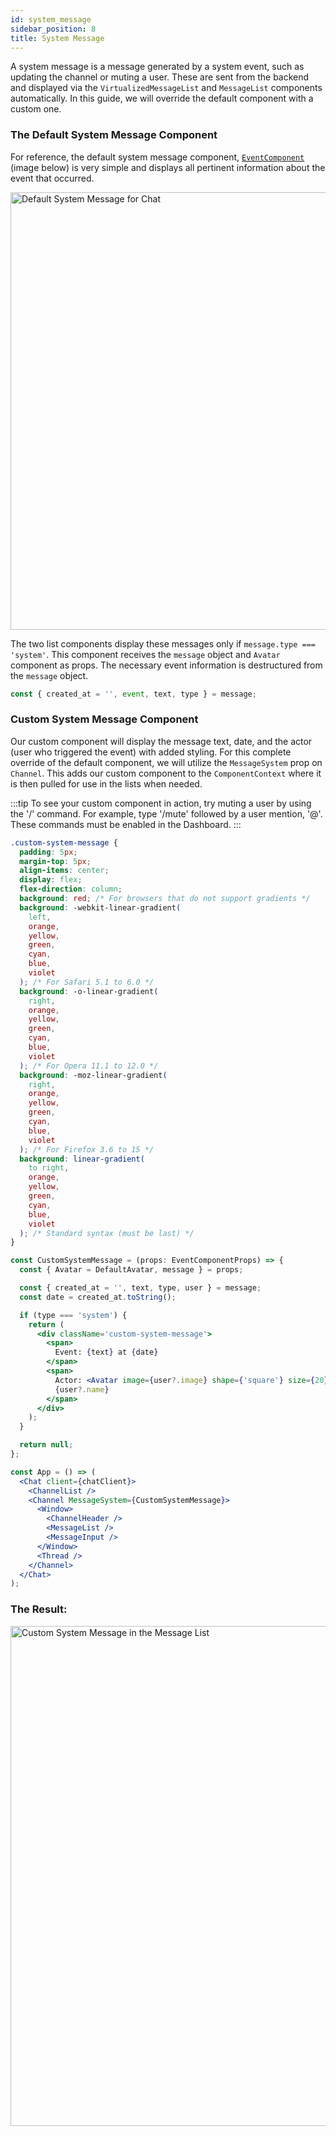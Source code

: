 ```yaml
---
id: system_message
sidebar_position: 8
title: System Message
---
```



A system message is a message generated by a system event, such as updating the channel or muting a user. These are sent from the backend and displayed via the `VirtualizedMessageList` and `MessageList` components automatically.
In this guide, we will override the default component with a custom one.

### The Default System Message Component

For reference, the default system message component, [`EventComponent`](https://github.com/GetStream/stream-chat-react/blob/master/src/components/EventComponent/EventComponent.tsx) (image below) is very simple and displays all pertinent information about the event that occurred.

<img src={SystemMessage} alt='Default System Message for Chat' width='700' />

The two list components display these messages only if `message.type === 'system'`. This component receives the `message` object and `Avatar` component as props. The necessary event information is destructured from the `message` object.

```jsx
const { created_at = '', event, text, type } = message;
```

### Custom System Message Component

Our custom component will display the message text, date, and the actor (user who triggered the event) with added styling. For this complete override of the default component, we will utilize the `MessageSystem` prop on `Channel`. This adds our custom component to the `ComponentContext` where it
is then pulled for use in the lists when needed.

:::tip
To see your custom component in action, try muting a user by using the '/' command. For example, type '/mute' followed by a user mention, '@'. These commands must be enabled in the Dashboard.
:::

```css
.custom-system-message {
  padding: 5px;
  margin-top: 5px;
  align-items: center;
  display: flex;
  flex-direction: column;
  background: red; /* For browsers that do not support gradients */
  background: -webkit-linear-gradient(
    left,
    orange,
    yellow,
    green,
    cyan,
    blue,
    violet
  ); /* For Safari 5.1 to 6.0 */
  background: -o-linear-gradient(
    right,
    orange,
    yellow,
    green,
    cyan,
    blue,
    violet
  ); /* For Opera 11.1 to 12.0 */
  background: -moz-linear-gradient(
    right,
    orange,
    yellow,
    green,
    cyan,
    blue,
    violet
  ); /* For Firefox 3.6 to 15 */
  background: linear-gradient(
    to right,
    orange,
    yellow,
    green,
    cyan,
    blue,
    violet
  ); /* Standard syntax (must be last) */
}
```

```jsx
const CustomSystemMessage = (props: EventComponentProps) => {
  const { Avatar = DefaultAvatar, message } = props;

  const { created_at = '', text, type, user } = message;
  const date = created_at.toString();

  if (type === 'system') {
    return (
      <div className='custom-system-message'>
        <span>
          Event: {text} at {date}
        </span>
        <span>
          Actor: <Avatar image={user?.image} shape={'square'} size={20} />
          {user?.name}
        </span>
      </div>
    );
  }

  return null;
};

const App = () => (
  <Chat client={chatClient}>
    <ChannelList />
    <Channel MessageSystem={CustomSystemMessage}>
      <Window>
        <ChannelHeader />
        <MessageList />
        <MessageInput />
      </Window>
      <Thread />
    </Channel>
  </Chat>
);
```

### The Result:

<img src={CustomSystemMessage} alt='Custom System Message in the Message List' width='800' />
